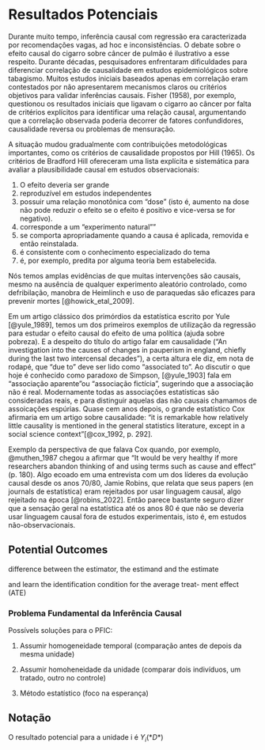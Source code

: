 # Resultados Potenciais

Durante muito tempo, inferência causal com regressão era caracterizada por recomendações vagas, ad hoc e inconsistências. O debate sobre o efeito causal do cigarro sobre câncer de pulmão é ilustrativo a esse respeito. Durante décadas, pesquisadores enfrentaram dificuldades para diferenciar correlação de causalidade em estudos epidemiológicos sobre tabagismo. Muitos estudos iniciais baseados apenas em correlação eram contestados por não apresentarem mecanismos claros ou critérios objetivos para validar inferências causais. Fisher (1958), por exemplo, questionou os resultados iniciais que ligavam o cigarro ao câncer por falta de critérios explícitos para identificar uma relação causal, argumentando que a correlação observada poderia decorrer de fatores confundidores, causalidade reversa ou problemas de mensuração.

A situação mudou gradualmente com contribuições metodológicas importantes, como os critérios de causalidade propostos por Hill (1965). Os critérios de Bradford Hill ofereceram uma lista explícita e sistemática para avaliar a plausibilidade causal em estudos observacionais:

1. O efeito deveria ser grande
2. reproduzível em estudos independentes
3. possuir uma relação monotônica com "dose" (isto é, aumento na dose não pode reduzir o efeito se o efeito é positivo e vice-versa se for negativo).
4. corresponde a um "experimento natural""
5. se comporta apropriadamente quando a causa é aplicada, removida e então reinstalada.
6. é consistente com o conhecimento especializado do tema
7. é, por exemplo, predita por alguma teoria bem estabelecida.

Nós temos amplas evidências de que muitas intervenções são causais, mesmo na ausência de qualquer experimento aleatório controlado, como defribilação, manobra de Heimlinch e uso de paraquedas são eficazes para prevenir mortes [@howick_etal_2009].

Em um artigo clássico dos primórdios da estatística escrito por Yule [@yule_1989], temos um dos primeiros exemplos de utilização da regressão para estudar o efeito causal do efeito de uma política (ajuda sobre pobreza). E a despeito do título do artigo falar em causalidade ("An investigation into the causes of changes in pauperism in england, chiefly during the last two intercensal decades"), a certa altura ele diz, em nota de rodapé, que "due to" deve ser lido como "associated to".  Ao discutir o que hoje é conhecido como paradoxo de Simpson,  [@yule_1903] fala em "associação aparente"ou "associação fictícia", sugerindo que a associação não é real. Modernamente todas as associações estatísticas são consideradas reais, e para distinguir aquelas das não causais chamamos de assoicações espúrias. Quase cem anos depois, o grande estatístico Cox afirmaria em um artigo sobre causalidade: "it is remarkable how relatively little causality is mentioned in the general statistics literature, except in a social science context"[@cox_1992, p. 292].

Exemplo da perspectiva de que falava Cox quando, por exemplo, @muthen_1987 chegou a afirmar que "It would be very healthy if more researchers abandon thinking of and using terms such as cause and effect" (p. 180). Algo ecoado em uma entrevista com um dos líderes da evolução causal desde os anos 70/80, Jamie Robins, que relata que seus papers (en journals de estatística) eram rejeitados por usar linguagem causal, algo rejeitado na época [@robins_2022]. Então parece bastante seguro dizer que a sensação geral na estatística até os anos 80 é que não se deveria usar linguagem causal fora de estudos experimentais, isto é, em estudos não-observacionais.


## Potential Outcomes

difference between the estimator, the estimand and the estimate

and learn the identification condition for the average treat- ment effect (ATE)



### Problema Fundamental da Inferência Causal

Possívels soluções para o PFIC:

1. Assumir homogeneidade temporal (comparação antes de depois da mesma unidade)

2. Assumir homoheneidade da unidade (comparar dois indivíduos, um tratado, outro no controle)

3. Método estatístico (foco na esperança)

## Notação

O resultado potencial para a unidade i é $Y_i(*D*)$